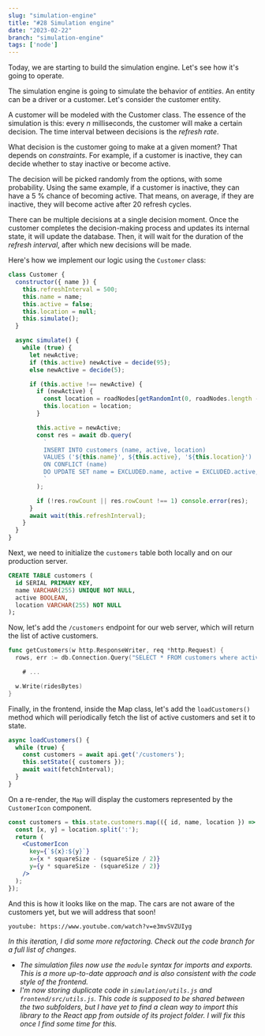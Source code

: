 ```yaml
---
slug: "simulation-engine"
title: "#28 Simulation engine"
date: "2023-02-22"
branch: "simulation-engine"
tags: ['node']
---
```

Today, we are starting to build the simulation engine. Let's see how it's going to operate.

The simulation engine is going to simulate the behavior of *entities*. An entity can be a driver or a customer. Let's consider the customer entity.

A customer will be modeled with the Customer class. The essence of the simulation is this: every *n* milliseconds, the customer will make a certain decision. The time interval between decisions is the *refresh rate*.

What decision is the customer going to make at a given moment? That depends on *constraints*. For example, if a customer is inactive, they can decide whether to stay inactive or become active.

The decision will be picked randomly from the options, with some probability. Using the same example, if a customer is inactive, they can have a 5 % chance of becoming active. That means, on average, if they are inactive, they will become active after 20 refresh cycles.

There can be multiple decisions at a single decision moment. Once the customer completes the decision-making process and updates its internal state, it will update the database. Then, it will wait for the duration of the *refresh interval*, after which new decisions will be made.

Here's how we implement our logic using the `Customer` class:
```js
class Customer {
  constructor({ name }) {
    this.refreshInterval = 500;
    this.name = name;
    this.active = false;
    this.location = null;
    this.simulate();
  }

  async simulate() {
    while (true) {
      let newActive;
      if (this.active) newActive = decide(95);
      else newActive = decide(5);

      if (this.active !== newActive) {
        if (newActive) {
          const location = roadNodes[getRandomInt(0, roadNodes.length - 1)];
          this.location = location;
        }

        this.active = newActive;
        const res = await db.query(
          `
          INSERT INTO customers (name, active, location)
          VALUES ('${this.name}', ${this.active}, '${this.location}')
          ON CONFLICT (name)
          DO UPDATE SET name = EXCLUDED.name, active = EXCLUDED.active, location = EXCLUDED.location;
          `
        );

        if (!res.rowCount || res.rowCount !== 1) console.error(res);
      }
      await wait(this.refreshInterval);
    }
  }
}
```

Next, we need to initialize the `customers` table both locally and on our production server.
```sql
CREATE TABLE customers (
  id SERIAL PRIMARY KEY,
  name VARCHAR(255) UNIQUE NOT NULL,
  active BOOLEAN,
  location VARCHAR(255) NOT NULL
);
```

Now, let's add the `/customers` endpoint for our web server, which will return the list of active customers.
```go
func getCustomers(w http.ResponseWriter, req *http.Request) {
  rows, err := db.Connection.Query("SELECT * FROM customers where active = true")

    # ...

  w.Write(ridesBytes)
}
```

Finally, in the frontend, inside the Map class, let's add the `loadCustomers()` method which will periodically fetch the list of active customers and set it to state.
```js
async loadCustomers() {
  while (true) {
    const customers = await api.get('/customers');
    this.setState({ customers });
    await wait(fetchInterval);
  }
}
```

On a re-render, the `Map` will display the customers represented by the `CustomerIcon` component.
```jsx
const customers = this.state.customers.map(({ id, name, location }) => {
  const [x, y] = location.split(':');
  return (
    <CustomerIcon
      key={`${x}:${y}`}
      x={x * squareSize - (squareSize / 2)}
      y={y * squareSize - (squareSize / 2)}
    />
  );
});
```

And this is how it looks like on the map. The cars are not aware of the customers yet, but we will address that soon!

`youtube: https://www.youtube.com/watch?v=e3mvSVZUIyg`

*In this iteration, I did some more refactoring. Check out the code branch for a full list of changes.*
- *The simulation files now use the `module` syntax for imports and exports. This is a more up-to-date approach and is also consistent with the code style of the frontend.*
- *I'm now storing duplicate code in `simulation/utils.js` and `frontend/src/utils.js`. This code is supposed to be shared between the two subfolders, but I have yet to find a clean way to import this library to the React app from outside of its project folder. I will fix this once I find some time for this.*
